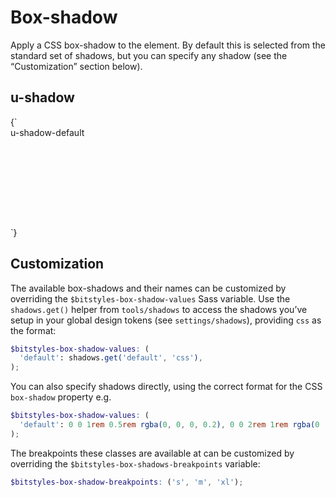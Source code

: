 
<Meta title="Utilities/shadow" />

# Box-shadow

Apply a CSS box-shadow to the element. By default this is selected from the standard set of shadows, but you can specify any shadow (see the “Customization” section below).

## u-shadow

<Canvas>
  <Story name="u-shadow-default">
    {`
      <div class="u-shadow-default u-padding-m u-bg-white" style="width: 10rem; height: 10rem;">
        u-shadow-default
      </div>
    `}
  </Story>
</Canvas>

## Customization

The available box-shadows and their names can be customized by overriding the `$bitstyles-box-shadow-values` Sass variable. Use the `shadows.get()` helper from `tools/shadows` to access the shadows you’ve setup in your global design tokens (see `settings/shadows`), providing `css` as the format:

```scss
$bitstyles-box-shadow-values: (
  'default': shadows.get('default', 'css'),
);
```

You can also specify shadows directly, using the correct format for the CSS `box-shadow` property e.g.

```scss
$bitstyles-box-shadow-values: (
  'default': 0 0 1rem 0.5rem rgba(0, 0, 0, 0.2), 0 0 2rem 1rem rgba(0 ,0 ,0 ,0.2),
);
```

The breakpoints these classes are available at can be customized by overriding the `$bitstyles-box-shadows-breakpoints` variable:

```scss
$bitstyles-box-shadow-breakpoints: ('s', 'm', 'xl');
```
